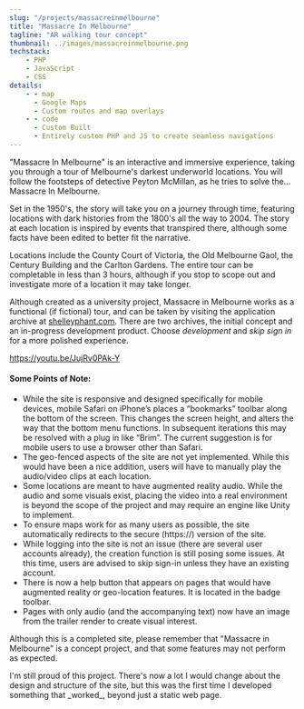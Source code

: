 ```yaml
---
slug: "/projects/massacreinmelbourne"
title: "Massacre In Melbourne"
tagline: "AR walking tour concept"
thumbnail: ../images/massacreinmelbourne.png
techstack:
    - PHP
    - JavaScript
    - CSS
details:
    - - map
      - Google Maps
      - Custom routes and map overlays
    - - code
      - Custom Built
      - Entirely custom PHP and JS to create seamless navigations
---
```


"Massacre In Melbourne" is an interactive and immersive experience, taking you through a tour of Melbourne's darkest underworld locations. You will follow the footsteps of detective Peyton McMillan, as he tries to solve the... Massacre In Melbourne.

Set in the 1950's, the story will take you on a journey through time, featuring locations with dark histories from the 1800's all the way to 2004. The story at each location is inspired by events that transpired there, although some facts have been edited to better fit the narrative.

Locations include the County Court of Victoria, the Old Melbourne Gaol, the Century Building and the Carlton Gardens. The entire tour can be completable in less than 3 hours, although if you stop to scope out and investigate more of a location it may take longer.

Although created as a university project, Massacre in Melbourne works as a functional (if fictional) tour, and can be taken by visiting the application archive at [shelleyphant.com](https://www.shelleyphant.com/bonus-content/massacre-in-melbourne). There are two archives, the initial concept and an in-progress development product. Choose _development_ and _skip sign in_ for a more polished experience.

https://youtu.be/JujRv0PAk-Y

#### Some Points of Note:

-   While the site is responsive and designed specifically for mobile devices, mobile Safari on iPhone’s places a “bookmarks” toolbar along the bottom of the screen. This changes the screen height, and alters the way that the bottom menu functions. In subsequent iterations this may be resolved with a plug in like “Brim”. The current suggestion is for mobile users to use a browser other than Safari.
-   The geo-fenced aspects of the site are not yet implemented. While this would have been a nice addition, users will have to manually play the audio/video clips at each location.
-   Some locations are meant to have augmented reality audio. While the audio and some visuals exist, placing the video into a real environment is beyond the scope of the project and may require an engine like Unity to implement.
-   To ensure maps work for as many users as possible, the site automatically redirects to the secure (https://) version of the site.
-   While logging into the site is not an issue (there are several user accounts already), the creation function is still posing some issues. At this time, users are advised to skip sign-in unless they have an existing account.
-   There is now a help button that appears on pages that would have augmented reality or geo-location features. It is located in the badge toolbar.
-   Pages with only audio (and the accompanying text) now have an image from the trailer render to create visual interest.

Although this is a completed site, please remember that "Massacre in Melbourne" is a concept project, and that some features may not perform as expected.

<ProjectInsights>
    I'm still proud of this project. There's now a lot I would change about the
    design and structure of the site, but this was the first time I developed
    something that _worked_, beyond just a static web page.
</ProjectInsights>

